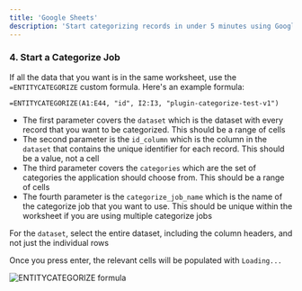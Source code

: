 ```yaml
---
title: 'Google Sheets'
description: 'Start categorizing records in under 5 minutes using Google Sheets'
---
```

<Snippet file="gs-setup.mdx" />

### 4. Start a Categorize Job

If all the data that you want is in the same worksheet, use the `=ENTITYCATEGORIZE` custom formula. Here's an example formula:

```
=ENTITYCATEGORIZE(A1:E44, "id", I2:I3, "plugin-categorize-test-v1")
```

- The first parameter covers the `dataset` which is the dataset with every record that you want to be categorized. This should be a range of cells
- The second parameter is the `id_column` which is the column in the `dataset` that contains the unique identifier for each record. This should be a value, not a cell
- The third parameter covers the `categories` which are the set of categories the application should choose from. This should be a range of cells
- The fourth parameter is the `categorize_job_name` which is the name of the categorize job that you want to use. This should be unique within the worksheet if you are using multiple categorize jobs

<Warning>For the `dataset`, select the entire dataset, including the column headers, and not just the individual rows</Warning>

Once you press enter, the relevant cells will be populated with `Loading...`

<Frame caption="ENTITYCATEGORIZE formula">
  <img src="/screenshots/gsheets/job_categorize_formula.png" alt="ENTITYCATEGORIZE formula" />
</Frame>

<Snippet file="gs-refresh-values.mdx" />